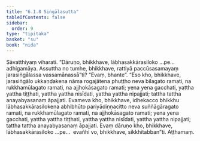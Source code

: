 ```yaml
---
title: "6.1.8 Siṅgālasutta"
tableOfContents: false
sidebar:
  order: 9
type: "tipitaka"
basket: "su"
book: "nida"
---
```



<DynamicBreadcrumb />

<Division number="164" book="nida">

<Paragraph number="1039" book="nida">
Sāvatthiyaṃ viharati. “Dāruṇo, bhikkhave, lābhasakkārasiloko …pe…  adhigamāya. Assuttha no tumhe, bhikkhave, rattiyā paccūsasamayaṃ jarasiṅgālassa vassamānassā”ti? “Evaṃ, bhante”. “Eso kho, bhikkhave, jarasiṅgālo ukkaṇḍakena nāma rogajātena phuṭṭho neva bilagato ramati, na rukkhamūlagato ramati, na ajjhokāsagato ramati; yena yena gacchati, yattha yattha tiṭṭhati, yattha yattha nisīdati, yattha yattha nipajjati; tattha tattha anayabyasanaṃ āpajjati. Evameva kho, bhikkhave, idhekacco bhikkhu lābhasakkārasilokena abhibhūto pariyādiṇṇacitto neva suññāgāragato ramati, na rukkhamūlagato ramati, na ajjhokāsagato ramati; yena yena gacchati, yattha yattha tiṭṭhati, yattha yattha nisīdati, yattha yattha nipajjati; tattha tattha anayabyasanaṃ āpajjati. Evaṃ dāruṇo kho, bhikkhave, lābhasakkārasiloko …pe…  evañhi vo, bhikkhave, sikkhitabban”ti.

</Paragraph>
</Division>

<Paragraph number="1040" type="center" book="nida">
Aṭṭhamaṃ.
</Paragraph>